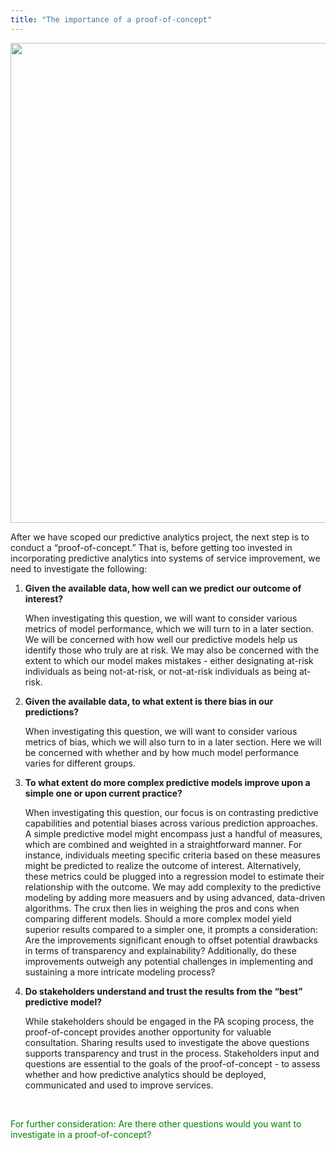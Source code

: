 ```yaml
---
title: "The importance of a proof-of-concept"
---
```

![](images/shutterstock_poc.jpg){fig-align="center" width="8in"}

After we have scoped our predictive analytics project, the next step is to conduct a "proof-of-concept." That is, before getting too invested in incorporating predictive analytics into systems of service improvement, we need to investigate the following:

1.  **Given the available data, how well can we predict our outcome of interest?**

    When investigating this question, we will want to consider various metrics of model performance, which we will turn to in a later section. We will be concerned with how well our predictive models help us identify those who truly are at risk. We may also be concerned with the extent to which our model makes mistakes - either designating at-risk individuals as being not-at-risk, or not-at-risk individuals as being at-risk.

2.  **Given the available data, to what extent is there bias in our predictions?**

    When investigating this question, we will want to consider various metrics of bias, which we will also turn to in a later section. Here we will be concerned with whether and by how much model performance varies for different groups.

3.  **To what extent do more complex predictive models improve upon a simple one or upon current practice?**

    When investigating this question, our focus is on contrasting predictive capabilities and potential biases across various prediction approaches. A simple predictive model might encompass just a handful of measures, which are combined and weighted in a straightforward manner. For instance, individuals meeting specific criteria based on these measures might be predicted to realize the outcome of interest. Alternatively, these metrics could be plugged into a regression model to estimate their relationship with the outcome. We may add complexity to the predictive modeling by adding more measuers and by using advanced, data-driven algorithms. The crux then lies in weighing the pros and cons when comparing different models. Should a more complex model yield superior results compared to a simpler one, it prompts a consideration: Are the improvements significant enough to offset potential drawbacks in terms of transparency and explainability? Additionally, do these improvements outweigh any potential challenges in implementing and sustaining a more intricate modeling process? 

4.  **Do stakeholders understand and trust the results from the "best" predictive model?**

    While stakeholders should be engaged in the PA scoping process, the proof-of-concept provides another opportunity for valuable consultation. Sharing results used to investigate the above questions supports transparency and trust in the process. Stakeholders input and questions are essential to the goals of the proof-of-concept - to assess whether and how predictive analytics should be deployed, communicated and used to improve services.  

\

[For further consideration: Are there other questions would you want to investigate in a proof-of-concept?]{style="color:green"}

